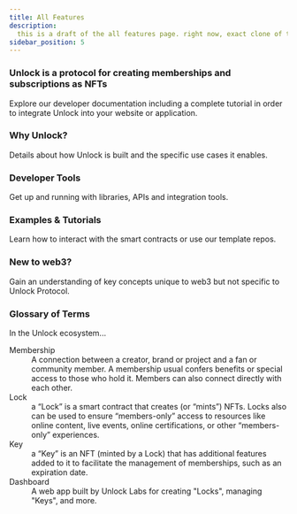 ```yaml
---
title: All Features
description:
  this is a draft of the all features page. right now, exact clone of the use cases doc page, now clone of top page to test boxes and columns
sidebar_position: 5
---
```


<div className="container getting-started">
  <div className="row">
    <div className="col col--12">
      <h3>
        Unlock is a protocol for creating memberships and subscriptions as NFTs
      </h3>
      <p>
        Explore our developer documentation including a complete tutorial in order to integrate Unlock into your website or application.
      </p>
    </div>
  </div>
  <div className="row">
    <div className="col col--6">
      <div className="row">
        <div className="card">
          <div className="card__header">
            <h3>Why Unlock?</h3>
          </div>
          <div className="card__body">
            Details about how Unlock is built and the specific use cases it
            enables.
          </div>
        </div>
      </div>
      <div className="row">
        <div className="card">
          <div className="card__header">
            <h3>Developer Tools</h3>
          </div>
          <div className="card__body">
            Get up and running with libraries, APIs and integration tools.
          </div>
        </div>
      </div>
      <div className="row">
        <div className="card">
          <div className="card__header">
            <h3>Examples & Tutorials</h3>
          </div>
          <div className="card__body">
            Learn how to interact with the smart contracts or use our template
            repos.
          </div>
        </div>
      </div>
      <div className="row">
        <div className="card">
          <div className="card__header">
            <h3>New to web3?</h3>
          </div>
          <div className="card__body">
            Gain an understanding of key concepts unique to web3 but not
            specific to Unlock Protocol.
          </div>
        </div>
      </div>
    </div>
    <div className="col col--6">
      <div className="row">
        <div className="card">
          <div class="card__header">
            <h3>Glossary of Terms</h3>
          </div>
          <div className="card__body">
            In the Unlock ecosystem...
            <dl>
              <dt>Membership</dt>
              <dd>
                A connection between a creator, brand or project and a fan or
                community member. A membership usual confers benefits or special
                access to those who hold it. Members can also connect directly
                with each other.
              </dd>
              <dt>Lock</dt>
              <dd>
                a “Lock” is a smart contract that creates (or “mints”) NFTs.
                Locks also can be used to ensure “members-only” access to
                resources like online content, live events, online
                certifications, or other “members-only” experiences.
              </dd>
              <dt>Key</dt>
              <dd>
                a “Key” is an NFT (minted by a Lock) that has additional
                features added to it to facilitate the management of
                memberships, such as an expiration date.
              </dd>
              <dt>Dashboard</dt>
              <dd>
                A web app built by Unlock Labs for creating "Locks", managing
                "Keys", and more.
              </dd>
            </dl>
          </div>
        </div>
      </div>
    </div>
  </div>
</div>
